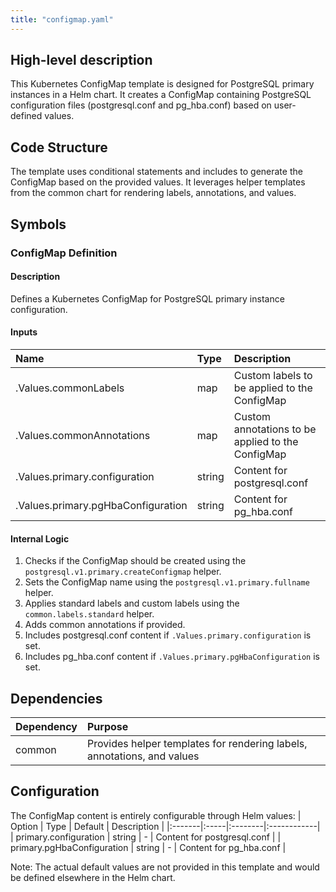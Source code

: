 ```yaml
---
title: "configmap.yaml"
---
```


## High-level description
This Kubernetes ConfigMap template is designed for PostgreSQL primary instances in a Helm chart. It creates a ConfigMap containing PostgreSQL configuration files (postgresql.conf and pg_hba.conf) based on user-defined values.

## Code Structure
The template uses conditional statements and includes to generate the ConfigMap based on the provided values. It leverages helper templates from the common chart for rendering labels, annotations, and values.

## Symbols

### ConfigMap Definition
#### Description
Defines a Kubernetes ConfigMap for PostgreSQL primary instance configuration.

#### Inputs
| Name | Type | Description |
|:-----|:-----|:------------|
| .Values.commonLabels | map | Custom labels to be applied to the ConfigMap |
| .Values.commonAnnotations | map | Custom annotations to be applied to the ConfigMap |
| .Values.primary.configuration | string | Content for postgresql.conf |
| .Values.primary.pgHbaConfiguration | string | Content for pg_hba.conf |

#### Internal Logic
1. Checks if the ConfigMap should be created using the `postgresql.v1.primary.createConfigmap` helper.
2. Sets the ConfigMap name using the `postgresql.v1.primary.fullname` helper.
3. Applies standard labels and custom labels using the `common.labels.standard` helper.
4. Adds common annotations if provided.
5. Includes postgresql.conf content if `.Values.primary.configuration` is set.
6. Includes pg_hba.conf content if `.Values.primary.pgHbaConfiguration` is set.

## Dependencies
| Dependency | Purpose |
|:-----------|:--------|
| common | Provides helper templates for rendering labels, annotations, and values |

## Configuration
The ConfigMap content is entirely configurable through Helm values:
| Option | Type | Default | Description |
|:-------|:-----|:--------|:------------|
| primary.configuration | string | - | Content for postgresql.conf |
| primary.pgHbaConfiguration | string | - | Content for pg_hba.conf |

Note: The actual default values are not provided in this template and would be defined elsewhere in the Helm chart.